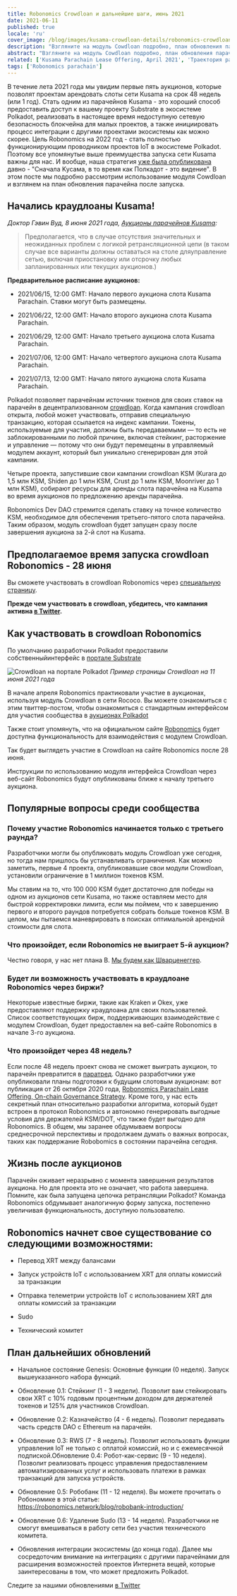 ```yaml
---
title: Robonomics Crowdloan и дальнейшие шаги, июнь 2021
date: 2021-06-11
published: true
locale: 'ru'
cover_image: /blog/images/kusama-crowdloan-details/robonomics-crowdloan-on-kusama.jpg
description: "Взгляните на модуль Cowdloan подробно, план обновления парачейна после запуска и ЧаВо по аукциону"
abstract: "Взгляните на модуль Cowdloan подробно, план обновления парачейна после запуска и ЧаВо по аукциону"
related: ['Kusama Parachain Lease Offering, April 2021', 'Траектория развития Robonomics в 2021 году, Часть 1', 'Robobank. Принимайте любой токен Polkadot в автоматизированных услугах', 'Полное руководство по Robonomics, RWS и парачейн Robonomics на Polkadot']
tags: ['Robonomics parachain']
---
```


В течение лета 2021 года мы увидим первые пять аукционов, которые позволят проектам арендовать слоты сети Kusama на срок 48 недель (или 1 год). Стать одним из парачейнов Kusama - это хороший способ предоставить доступ к вашему проекту Substrate в экосистеме Polkadot, реализовать в настоящее время недоступную сетевую безопасность блокчейна для малых проектов, а также инициировать процесс интеграции с другими проектами экосистемы как можно скорее. Цель Robonomics на 2022 год - стать полностью функционирующим проводником проектов IoT в экосистеме Polkadot. Поэтому все упомянутые выше преимущества запуска сети Kusama важны для нас. И вообще, наша стратегия [уже была опубликована](/blog/robonomics-parachain-lease-offering/) давно - "Сначала Kусама, в то время как Полкадот - это видение". В этом посте мы подробно рассмотрим использование модуля Cowdloan и взглянем на план обновления парачейна после запуска.

## Начались краудлоаны Kusama!

*Доктор Гэвин Вуд, 8 июня 2021 года, [Аукционы парачейнов Kusama](https://polkadot.network/kusama-parachain-auctions/):*

> Предполагается, что в случае отсутствия значительных и неожиданных проблем с логикой ретрансляционной цепи (в таком случае все варианты должны оставаться на столе дляуправление сетью, включая приостановку или отсрочку любых запланированных или текущих аукционов.)

**Предварительное расписание аукционов:**

- 2021/06/15, 12:00 GMT: Начало первого аукциона слота Kusama Parachain. Ставки могут быть размещены.

- 2021/06/22, 12:00 GMT: Начало второго аукциона слота Kusama Parachain.

- 2021/06/29, 12:00 GMT: Начало третьего аукциона слота Kusama Parachain.

- 2021/07/06, 12:00 GMT: Начало четвертого аукциона слота Kusama Parachain.

- 2021/07/13, 12:00 GMT: Начало пятого аукциона слота Kusama Parachain.

Polkadot позволяет парачейнам источник токенов для своих ставок на парачейн в децентрализованном [crowdloan](https://wiki.polkadot.network/docs/en/learn-crowdloans). Когда кампания crowdloan открыта, любой может участвовать, отправив специальную транзакцию, которая ссылается на индекс кампании. Токены, используемые для участия, должны быть передаваемыми — то есть не заблокированными по любой причине, включая стейкинг, расторжение и управление — потому что они будут перемещены в управляемый модулем аккаунт, который был уникально сгенерирован для этой кампании.

Четыре проекта, запустившие свои кампании crowdloan KSM (Kurara до 1,5 млн KSM, Shiden до 1 млн KSM, Crust до 1 млн KSM, Moonriver до 1 млн KSM), собирают ресурсы для аренды слота парачейна на Kusama во время аукционов по предложению аренды парачейна.

Robonomics Dev DAO стремится сделать ставку на точное количество KSM, необходимое для обеспечения третьего-пятого слота парачейна. Таким образом, модуль crowdloan будет запущен сразу после завершения аукциона за 2-й слот на Kusama.

## Предполагаемое время запуска crowdloan Robonomics - 28 июня

Вы сможете участвовать в crowdloan Robonomics через [специальную страницу](/kusama-slot).

**Прежде чем участвовать в crowdloan, убедитесь, что кампания активна [в Twitter](https://twitter.com/AIRA_Robonomics).**

## Как участвовать в crowdloan Robonomics

По умолчанию разработчики Polkadot предоставили собственныйинтерфейс в [портале Substrate](https://polkadot.js.org/apps/#/parachains/crowdloan)

![Crowdloan на портале Polkadot](/blog/images/kusama-crowdloan-details/crowdloan-on-polkadot-portal.png)
*Пример страницы Crowdloan на 11 июня 2021 года*

В начале апреля Robonomics практиковали участие в аукционах, используя модуль Crowdloan в сети Rococo. Вы можете ознакомиться с этим твиттер-постом, чтобы ознакомиться с стандартным интерфейсом для участия сообщества в [аукционах Polkadot](https://twitter.com/AIRA_Robonomics/status/1377653645827833860)

Также стоит упомянуть, что на официальном сайте [Robonomics](/kusama-slot) будет доступна функциональность для взаимодействия с модулем Crowdloan.

Так будет выглядеть участие в Crowdloan на сайте Robonomics после 28 июня.

Инструкции по использованию модуля интерфейса Crowdloan через веб-сайт Robonomics будут опубликованы ближе к началу третьего аукциона.

## Популярные вопросы среди сообщества

<TextCard back="transparent">

### Почему участие Robonomics начинается только с третьего раунда?

Разработчики могли бы опубликовать модуль Crowdloan уже сегодня, но тогда нам пришлось бы устанавливать ограничения. Как можно заметить, первые 4 проекта, опубликовавшие свои модули Crowdloan, установили ограничение в 1 миллион токенов KSM.

Мы ставим на то, что 100 000 KSM будет достаточно для победы на одном из аукционов сети Kusama, но также оставляем место для быстрой корректировки лимита, если мы поймем, что к завершению первого и второго раундов потребуется собрать больше токенов KSM. В целом, мы пытаемся маневрировать в поисках оптимальной арендной стоимости для слота.

</TextCard>

<TextCard back="transparent">

### Что произойдет, если Robonomics не выиграет 5-й аукцион?

Честно говоря, у нас нет плана B. [Мы будем как Шварценеггер](https://youtu.be/Ri-M_Vo3w5A).

</TextCard>

<TextCard back="transparent">

### Будет ли возможность участвовать в краудлоане Robonomics через биржи?

Некоторые известные биржи, такие как Kraken и Okex, уже предоставляют поддержку краудлоана для своих пользователей. Список соответствующих бирж, поддерживающих взаимодействие с модулем Crowdloan, будет предоставлен на веб-сайте Robonomics в начале 3-го аукциона.

</TextCard>

<TextCard back="transparent">

### Что произойдет через 48 недель?

Если после 48 недель проект снова не сможет выиграть аукцион, то парачейн превратится в [паратред](https://wiki.polkadot.network/docs/en/learn-parathreads#docsNav). Однако разработчики уже опубликовали планы подготовки к будущим слотовым аукционам: вот публикация от 26 октября 2020 года, [Robonomics Parachain Lease Offering, On-chain Governance Strategy](/blog/robonomics-parachain-lease-offering/). Кроме того, у нас есть секретный план относительно разработки алгоритма, который будет встроен в протокол Robonomics и автономно генерировать выгодные условия для держателей KSM/DOT, что также будет выгодно для Robonomics. В общем, мы заранее обдумываем вопросы среднесрочной перспективы и продолжаем думать о важных вопросах, таких как поддержание Robobomics в состоянии парачейна сегодня.

</TextCard>

## Жизнь после аукционов

Парачейн оживает неразрывно с момента завершения результатов аукциона. Но для проекта это не означает, что работа завершена. Помните, как была запущена цепочка ретрансляции Polkadot? Команда Robonomics обдумывает аналогичную форму запуска, постепенно увеличивая функциональность, доступную пользователю.

## Robonomics начнет свое существование со следующими возможностями:

- Перевод XRT между балансами

- Запуск устройств IoT с использованием XRT для оплаты комиссий за транзакции

- Отправка телеметрии устройств IoT с использованием XRT для оплаты комиссий за транзакции

- Sudo

- Технический комитет

## План дальнейших обновлений

- Начальное состояние Genesis: Основные функции (0 неделя). Запуск вышеуказанного набора функций.

- Обновление 0.1: Стейкинг (1 - 3 недели). Позволит вам стейкировать свои XRT с 10% годовым процентным доходом для держателей токенов и 125% для участников Crowdloan.

- Обновление 0.2: Казначейство (4 - 6 недель). Позволит передавать часть средств DAO с Ethereum на парачейн.

- Обновление 0.3: RWS (7 - 8 недель). Позволит использовать функции управления IoT не только с оплатой комиссий, но и с ежемесячной подпиской.Обновление 0.4: Робот-как-сервис (9 - 10 неделя). Позволит реализовать процесс управления предоставлением автоматизированных услуг и использовать платежи в рамках транзакций для запуска устройств.

- Обновление 0.5: Робобанк (11 - 12 неделя). Вы можете прочитать о Робономике в этой статье:
https://robonomics.network/blog/robobank-introduction/

- Обновление 0.6: Удаление Sudo (13 - 14 неделя). Разработчики не смогут вмешиваться в работу сети без участия технического комитета.

- Обновления интеграции экосистемы (до конца года). Далее мы сосредоточим внимание на интеграциях с другими парачейнами для расширения возможностей проектов Интернета вещей, которые заинтересованы в том, что может предложить Polkadot.

Следите за нашими обновлениями [в Twitter](https://twitter.com/AIRA_Robonomics)